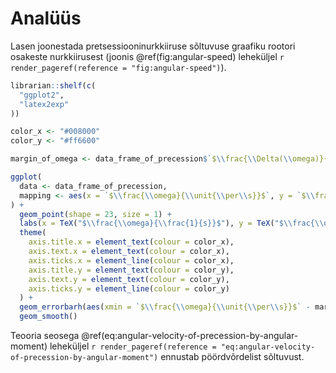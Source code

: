 \onecolumn

# Analüüs

Lasen joonestada pretsessiooninurkkiiruse sõltuvuse graafiku rootori osakeste nurkkiirusest (joonis \@ref(fig:angular-speed) leheküljel `r render_pageref(reference = "fig:angular-speed")`).

```r
librarian::shelf(c(
  "ggplot2",
  "latex2exp"
))

color_x <- "#008000"
color_y <- "#ff6600"                                                                                                                         

margin_of_omega <- data_frame_of_precession$`$\\frac{\\Delta(\\omega)}{\\unit{\\per\\s}}$` / 2         # 8

ggplot(
  data <- data_frame_of_precession,
  mapping <- aes(x = `$\\frac{\\omega}{\\unit{\\per\\s}}$`, y = `$\\frac{\\omega_\\text{P}}{\\unit{\\per\\s}}$`)
) +
  geom_point(shape = 23, size = 1) +
  labs(x = TeX("$\\frac{\\omega}{\\frac{1}{s}}$"), y = TeX("$\\frac{\\omega_P}{\\frac{1}{s}}$")) +
  theme(
    axis.title.x = element_text(colour = color_x),
    axis.text.x = element_text(colour = color_x),
    axis.ticks.x = element_line(colour = color_x),
    axis.title.y = element_text(colour = color_y),
    axis.text.y = element_text(colour = color_y),
    axis.ticks.y = element_line(colour = color_y)
  ) +
  geom_errorbarh(aes(xmin = `$\\frac{\\omega}{\\unit{\\per\\s}}$` - margin_of_omega, xmax = `$\\frac{\\omega}{\\unit{\\per\\s}}$` + margin_of_omega, y = `$\\frac{\\omega_\\text{P}}{\\unit{\\per\\s}}$`), color = color_x) +
  geom_smooth()

```
    
Teooria seosega \@ref(eq:angular-velocity-of-precession-by-angular-moment) leheküljel `r render_pageref(reference = "eq:angular-velocity-of-precession-by-angular-moment")` ennustab pöördvõrdelist sõltuvust.

\twocolumn
